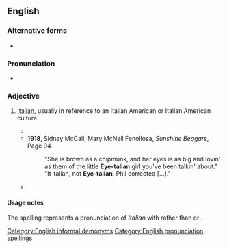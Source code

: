 ==English==

===Alternative forms===
* {{l|en|I-talian}}

===Pronunciation===
* {{audio|En-au-Eye-talian.ogg|Audio (AU)|lang=en}}

===Adjective===
{{en-adj|-}}

# {{lb|en|chiefly|US|slang|pronunciation spelling|derogatory}} [[Italian]], usually in reference to an Italian American or Italian American culture.
#* {{quote-text|lang=en|year=1848|author=Thomas Chandler Haliburton|title=Judge Haliburton's Yankee Stories|page=175|passage=No, sir, lose your colonies, and you'd have '''''Eye''-talian''' cities without their climate, '''''Eye''-talian''' lazaroni without their light hearts to sing over their poverty, (for the English can't sing a bit better nor bull frogs,) and worse than '''''Eye''-talian''' eruptions and volcanoes in politics, without the grandeur and sublimity of those in natur'.}}
#* '''1918''', Sidney McCall, Mary McNeil Fenollosa, ''Sunshine Beggars'', Page 94
#*: "She is brown as a chipmunk, and her eyes is as big and lovin' as them of the little '''Eye-talian''' girl you've been talkin' about." "It-talian, not '''Eye-talian''', Phil corrected […]."
#* {{quote-text|lang=en|year=1995|author=Thomas Pynchon|title=Gravity's Rainbow|page=642|passage=“Hey, Pensiero, ya know whut a '''Eye-talian''' submarine sounds like, on dat new sonar?"}}

====Usage notes====
The spelling represents a pronunciation of ''Italian'' with {{IPAchar|/aɪ/|lang=en}} rather than {{IPAchar|/ɪ/|lang=en}} or {{IPAchar|/ə/|lang=en}}.

[[Category:English informal demonyms]]
[[Category:English pronunciation spellings]]